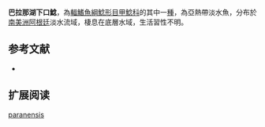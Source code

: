 {{Speciesbox
| name = 巴拉那湖下口鯰
| image = 
| image_width = 250px
| image_caption = 
| status = NE
| status_system = IUCN3.1
| genus = Hypostomus
| species = paranensis
| authority = [[Weyenbergh|Weyenbergh]], 1877
| synonyms = 
}}

'''巴拉那湖下口鯰'''，為[[輻鰭魚綱|輻鰭魚綱]][[鯰形目|鯰形目]][[甲鯰科|甲鯰科]]的其中一[[種|種]]，為亞熱帶淡水魚，分布於[[南美洲|南美洲]][[阿根廷|阿根廷]]淡水流域，棲息在底層水域，生活習性不明。
==参考文献==
*{{FishBase_species|genus=Hypostomus|species=paranensis|year=2015|month=1}}

== 扩展阅读 ==
{{refbegin}}
{{wikispecies-inline|Hypostomus paranensis|巴拉那湖下口鯰}}
{{refend}}
{{Taxonbar|from=Q5814330}}

[[Category:下口鯰屬|paranensis]]